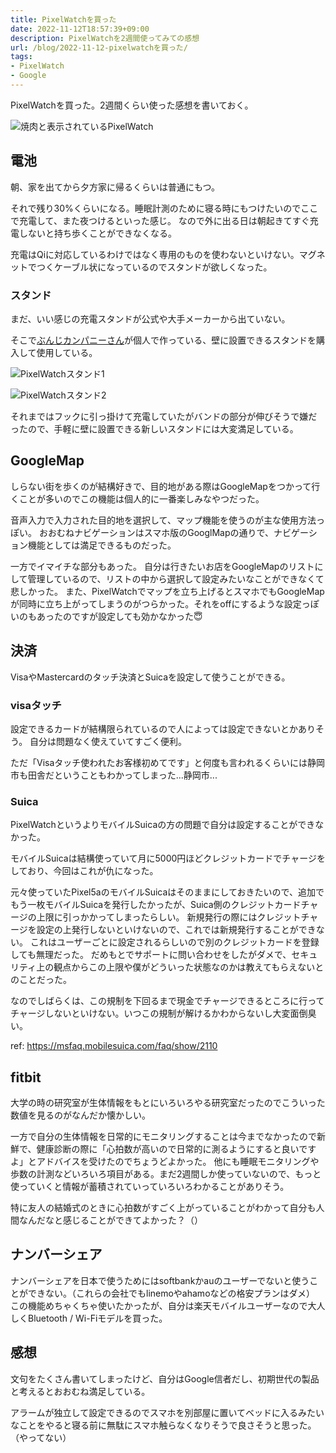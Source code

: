 ```yaml
---
title: PixelWatchを買った
date: 2022-11-12T18:57:39+09:00
description: PixelWatchを2週間使ってみての感想
url: /blog/2022-11-12-pixelwatchを買った/
tags:
- PixelWatch
- Google
---	
```


PixelWatchを買った。2週間くらい使った感想を書いておく。

![焼肉と表示されているPixelWatch](/pixel_watch/pixel_watch_yakiniku.jpg)

## 電池

朝、家を出てから夕方家に帰るくらいは普通にもつ。

それで残り30%くらいになる。睡眠計測のために寝る時にもつけたいのでここで充電して、また夜つけるといった感じ。
なので外に出る日は朝起きてすぐ充電しないと持ち歩くことができなくなる。

充電はQiに対応しているわけではなく専用のものを使わないといけない。マグネットでつくケーブル状になっているのでスタンドが欲しくなった。

### スタンド

まだ、いい感じの充電スタンドが公式や大手メーカーから出ていない。

そこで[ぶんじカンパニーさん](https://twitter.com/bunji1818)が個人で作っている、壁に設置できるスタンドを購入して使用している。

![PixelWatchスタンド1](/pixel_watch/pixel_watch_stand_1.jpg)

![PixelWatchスタンド2](/pixel_watch/pixel_watch_stand_2.jpg)

それまではフックに引っ掛けて充電していたがバンドの部分が伸びそうで嫌だったので、手軽に壁に設置できる新しいスタンドには大変満足している。

## GoogleMap

しらない街を歩くのが結構好きで、目的地がある際はGoogleMapをつかって行くことが多いのでこの機能は個人的に一番楽しみなやつだった。

音声入力で入力された目的地を選択して、マップ機能を使うのが主な使用方法っぽい。
おおむねナビゲーションはスマホ版のGooglMapの通りで、ナビゲーション機能としては満足できるものだった。

一方でイマイチな部分もあった。
自分は行きたいお店をGoogleMapのリストにして管理しているので、リストの中から選択して設定みたいなことができなくて悲しかった。
また、PixelWatchでマップを立ち上げるとスマホでもGoogleMapが同時に立ち上がってしまうのがつらかった。それをoffにするような設定っぽいのもあったのですが設定しても効かなかった😇


## 決済

VisaやMastercardのタッチ決済とSuicaを設定して使うことができる。

### visaタッチ

設定できるカードが結構限られているので人によっては設定できないとかありそう。
自分は問題なく使えていてすごく便利。

ただ「Visaタッチ使われたお客様初めてです」と何度も言われるくらいには静岡市も田舎だということもわかってしまった...静岡市...

### Suica

PixelWatchというよりモバイルSuicaの方の問題で自分は設定することができなかった。

モバイルSuicaは結構使っていて月に5000円ほどクレジットカードでチャージをしており、今回はこれが仇になった。

元々使っていたPixel5aのモバイルSuicaはそのままにしておきたいので、追加でもう一枚モバイルSuicaを発行したかったが、Suica側のクレジットカードチャージの上限に引っかかってしまったらしい。
新規発行の際にはクレジットチャージを設定の上発行しないといけないので、これでは新規発行することができない。
これはユーザーごとに設定されるらしいので別のクレジットカードを登録しても無理だった。
だめもとでサポートに問い合わせをしたがダメで、セキュリティ上の観点からこの上限や僕がどういった状態なのかは教えてもらえないとのことだった。

なのでしばらくは、この規制を下回るまで現金でチャージできるところに行ってチャージしないといけない。いつこの規制が解けるかわからないし大変面倒臭い。

ref: https://msfaq.mobilesuica.com/faq/show/2110

## fitbit

大学の時の研究室が生体情報をもとにいろいろやる研究室だったのでこういった数値を見るのがなんだか懐かしい。

一方で自分の生体情報を日常的にモニタリングすることは今までなかったので新鮮で、健康診断の際に「心拍数が高いので日常的に測るようにすると良いですよ」とアドバイスを受けたのでちょうどよかった。
他にも睡眠モニタリングや歩数の計測などいろいろ項目がある。まだ2週間しか使っていないので、もっと使っていくと情報が蓄積されていっていろいろわかることがありそう。

特に友人の結婚式のときに心拍数がすごく上がっていることがわかって自分も人間なんだなと感じることができてよかった？（）

## ナンバーシェア

ナンバーシェアを日本で使うためにはsoftbankかauのユーザーでないと使うことができない。（これらの会社でもlinemoやahamoなどの格安プランはダメ）
この機能めちゃくちゃ使いたかったが、自分は楽天モバイルユーザーなので大人しくBluetooth / Wi-Fiモデルを買った。


## 感想

文句をたくさん書いてしまったけど、自分はGoogle信者だし、初期世代の製品と考えるとおおむね満足している。

アラームが独立して設定できるのでスマホを別部屋に置いてベッドに入るみたいなことをやると寝る前に無駄にスマホ触らなくなりそうで良さそうと思った。（やってない）

